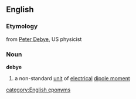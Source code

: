 ==English==
===Etymology===
from [[Debye|Peter Debye]], US physicist
===Noun===
{{wikipedia}}
'''debye'''
#{{physics}} a non-standard [[unit]] of [[electrical]] [[dipole moment]]

[[category:English eponyms]]